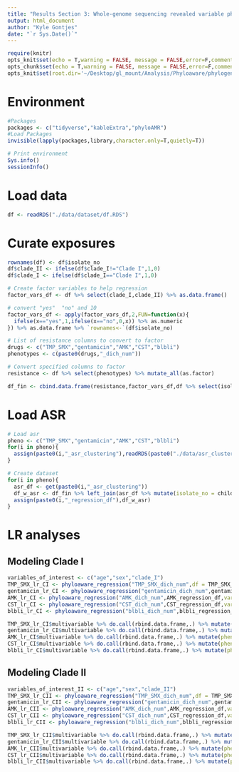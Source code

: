 ```yaml
---
title: "Results Section 3: Whole-genome sequencing revealed variable phylogenetic clustering of resistance"
output: html_document
author: "Kyle Gontjes"
date: "`r Sys.Date()`"
---
```


```r
require(knitr)
opts_knit$set(echo = T,warning = FALSE, message = FALSE,error=F,comment=NA) 
opts_chunk$set(echo = T,warning = FALSE, message = FALSE,error=F,comment=NA)
opts_knit$set(root.dir='~/Desktop/gl_mount/Analysis/Phyloaware/phylogenetic-resistance-ms/')
```


# Environment
```r
#Packages
packages <- c("tidyverse","kableExtra","phyloAMR")   
#Load Packages
invisible(lapply(packages,library,character.only=T,quietly=T))

# Print environment
Sys.info()
sessionInfo()
```
 
# Load data 
```r
df <- readRDS("./data/dataset/df.RDS")
```

# Curate exposures 
```r
rownames(df) <- df$isolate_no   
df$clade_II <- ifelse(df$clade_I!="Clade I",1,0)
df$clade_I <- ifelse(df$clade_I=="Clade I",1,0)

# Create factor variables to help regression 
factor_vars_df <- df %>% select(clade_I,clade_II) %>% as.data.frame()

# convert "yes"  "no" and 10
factor_vars_df <- apply(factor_vars_df,2,FUN=function(x){
  ifelse(x=="yes",1,ifelse(x=="no",0,x)) %>% as.numeric
}) %>% as.data.frame %>% `rownames<-`(df$isolate_no)

# List of resistance columns to convert to factor
drugs <- c("TMP_SMX","gentamicin","AMK","CST","blbli")
phenotypes <- c(paste0(drugs,"_dich_num"))

# Convert specified columns to factor
resistance <- df %>% select(phenotypes) %>% mutate_all(as.factor) 

df_fin <- cbind.data.frame(resistance,factor_vars_df,df %>% select(isolate_no,Patient_ID,Cx_date,age,sex))
```

# Load ASR
```r
# Load asr
pheno <- c("TMP_SMX","gentamicin","AMK","CST","blbli")
for(i in pheno){
  assign(paste0(i,"_asr_clustering"),readRDS(paste0("./data/asr_clustering/",i,"_asr_clustering.RDS")))
}

# Create dataset
for(i in pheno){
  asr_df <- get(paste0(i,"_asr_clustering"))
  df_w_asr <- df_fin %>% left_join(asr_df %>% mutate(isolate_no = child_name))
  assign(paste0(i,"_regression_df"),df_w_asr)
}
```

# LR analyses 
## Modeling Clade I
```r
variables_of_interest <- c("age","sex","clade_I")
TMP_SMX_lr_CI <- phyloaware_regression("TMP_SMX_dich_num",df = TMP_SMX_regression_df,variables = variables_of_interest,first_present = T,patient_id = 'Patient_ID',culture_date = "Cx_date",multivariable = 'multivariable')
gentamicin_lr_CI <- phyloaware_regression("gentamicin_dich_num",gentamicin_regression_df,variables = variables_of_interest,first_present = T,patient_id = 'Patient_ID',culture_date = "Cx_date",multivariable = 'multivariable')   
AMK_lr_CI <- phyloaware_regression("AMK_dich_num",AMK_regression_df,variables = variables_of_interest,first_present = T,patient_id = 'Patient_ID',culture_date = "Cx_date",multivariable = 'multivariable')
CST_lr_CI <- phyloaware_regression("CST_dich_num",CST_regression_df,variables = variables_of_interest,first_present = T,patient_id = 'Patient_ID',culture_date = "Cx_date",multivariable = 'multivariable')
blbli_lr_CI <- phyloaware_regression("blbli_dich_num",blbli_regression_df,variables =variables_of_interest,first_present = T,patient_id = 'Patient_ID',culture_date = "Cx_date",multivariable = 'multivariable')  
```

```r
TMP_SMX_lr_CI$multivariable %>% do.call(rbind.data.frame,.) %>% mutate(pheno="TMP-SMX")
gentamicin_lr_CI$multivariable %>% do.call(rbind.data.frame,.) %>% mutate(pheno="Gentamicin")
AMK_lr_CI$multivariable %>% do.call(rbind.data.frame,.) %>% mutate(pheno="Amikacin")
CST_lr_CI$multivariable %>% do.call(rbind.data.frame,.) %>% mutate(pheno="Colistin")
blbli_lr_CI$multivariable %>% do.call(rbind.data.frame,.) %>% mutate(pheno="BL/BLI")
```

## Modeling Clade II
```r
variables_of_interest_II <- c("age","sex","clade_II")
TMP_SMX_lr_CII <- phyloaware_regression("TMP_SMX_dich_num",df = TMP_SMX_regression_df,variables = variables_of_interest_II,first_present = T,patient_id = 'Patient_ID',culture_date = "Cx_date",multivariable = 'multivariable')
gentamicin_lr_CII <- phyloaware_regression("gentamicin_dich_num",gentamicin_regression_df,variables = variables_of_interest_II,first_present = T,patient_id = 'Patient_ID',culture_date = "Cx_date",multivariable = 'multivariable')   
AMK_lr_CII <- phyloaware_regression("AMK_dich_num",AMK_regression_df,variables = variables_of_interest_II,first_present = T,patient_id = 'Patient_ID',culture_date = "Cx_date",multivariable = 'multivariable')
CST_lr_CII <- phyloaware_regression("CST_dich_num",CST_regression_df,variables = variables_of_interest_II,first_present = T,patient_id = 'Patient_ID',culture_date = "Cx_date",multivariable = 'multivariable')
blbli_lr_CII <- phyloaware_regression("blbli_dich_num",blbli_regression_df,variables =variables_of_interest_II,first_present = T,patient_id = 'Patient_ID',culture_date = "Cx_date",multivariable = 'multivariable')  
```

```r
TMP_SMX_lr_CII$multivariable %>% do.call(rbind.data.frame,.) %>% mutate(pheno="TMP-SMX")
gentamicin_lr_CII$multivariable %>% do.call(rbind.data.frame,.) %>% mutate(pheno="Gentamicin")
AMK_lr_CII$multivariable %>% do.call(rbind.data.frame,.) %>% mutate(pheno="Amikacin")
CST_lr_CII$multivariable %>% do.call(rbind.data.frame,.) %>% mutate(pheno="Colistin")
blbli_lr_CII$multivariable %>% do.call(rbind.data.frame,.) %>% mutate(pheno="BL/BLI")
```
